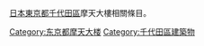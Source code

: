 [[日本|日本]][[東京都|東京都]][[千代田區|千代田區]]摩天大樓相關條目。

[[Category:东京都摩天大楼|Category:东京都摩天大楼]]
[[Category:千代田區建築物|Category:千代田區建築物]]